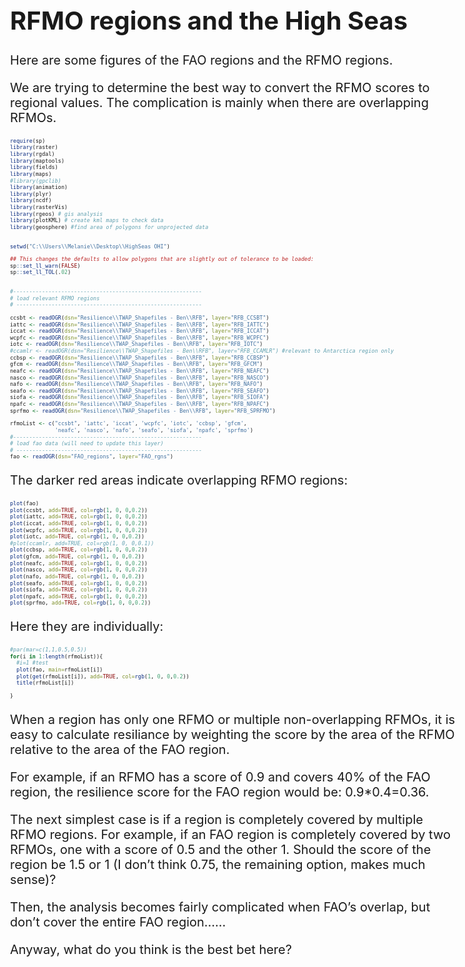 <style type="text/css">
body, td {
   font-size: 20px;
}
r.code{
  font-size: 10px;
}
pre {
  font-size: 10px
}
</style>

RFMO regions and the High Seas
========================================================
Here are some figures of the FAO regions and the RFMO regions. 

We are trying to determine the best way to convert the RFMO scores to regional values.  The complication is mainly when there are overlapping RFMOs.   


```r

require(sp)
library(raster)
library(rgdal)
library(maptools)
library(fields)
library(maps)
#library(gpclib)
library(animation)
library(plyr)
library(ncdf)
library(rasterVis)
library(rgeos) # gis analysis
library(plotKML) # create kml maps to check data
library(geosphere) #find area of polygons for unprojected data


setwd("C:\\Users\\Melanie\\Desktop\\HighSeas OHI")

## This changes the defaults to allow polygons that are slightly out of tolerance to be loaded:
sp::set_ll_warn(FALSE)
sp::set_ll_TOL(.02)


#-----------------------------------------------------------
# load relevant RFMO regions
# ----------------------------------------------------------

ccsbt <- readOGR(dsn="Resilience\\TWAP_Shapefiles - Ben\\RFB", layer="RFB_CCSBT")
iattc <- readOGR(dsn="Resilience\\TWAP_Shapefiles - Ben\\RFB", layer="RFB_IATTC")
iccat <- readOGR(dsn="Resilience\\TWAP_Shapefiles - Ben\\RFB", layer="RFB_ICCAT")
wcpfc <- readOGR(dsn="Resilience\\TWAP_Shapefiles - Ben\\RFB", layer="RFB_WCPFC")
iotc <- readOGR(dsn="Resilience\\TWAP_Shapefiles - Ben\\RFB", layer="RFB_IOTC")
#ccamlr <- readOGR(dsn="Resilience\\TWAP_Shapefiles - Ben\\RFB", layer="RFB_CCAMLR") #relevant to Antarctica region only
ccbsp <- readOGR(dsn="Resilience\\TWAP_Shapefiles - Ben\\RFB", layer="RFB_CCBSP")
gfcm <- readOGR(dsn="Resilience\\TWAP_Shapefiles - Ben\\RFB", layer="RFB_GFCM")
neafc <- readOGR(dsn="Resilience\\TWAP_Shapefiles - Ben\\RFB", layer="RFB_NEAFC")
nasco <- readOGR(dsn="Resilience\\TWAP_Shapefiles - Ben\\RFB", layer="RFB_NASCO")
nafo <- readOGR(dsn="Resilience\\TWAP_Shapefiles - Ben\\RFB", layer="RFB_NAFO")
seafo <- readOGR(dsn="Resilience\\TWAP_Shapefiles - Ben\\RFB", layer="RFB_SEAFO")
siofa <- readOGR(dsn="Resilience\\TWAP_Shapefiles - Ben\\RFB", layer="RFB_SIOFA")
npafc <- readOGR(dsn="Resilience\\TWAP_Shapefiles - Ben\\RFB", layer="RFB_NPAFC")
sprfmo <- readOGR(dsn="Resilience\\TWAP_Shapefiles - Ben\\RFB", layer="RFB_SPRFMO")

rfmoList <- c("ccsbt", 'iattc', 'iccat', 'wcpfc', 'iotc', 'ccbsp', 'gfcm',
              'neafc', 'nasco', 'nafo', 'seafo', 'siofa', 'npafc', 'sprfmo')
#-----------------------------------------------------------
# load fao data (will need to update this layer)
# ----------------------------------------------------------
fao <- readOGR(dsn="FAO_regions", layer="FAO_rgns")

```

The darker red areas indicate overlapping RFMO regions:

```r
plot(fao)
plot(ccsbt, add=TRUE, col=rgb(1, 0, 0,0.2))
plot(iattc, add=TRUE, col=rgb(1, 0, 0,0.2))
plot(iccat, add=TRUE, col=rgb(1, 0, 0,0.2))
plot(wcpfc, add=TRUE, col=rgb(1, 0, 0,0.2))
plot(iotc, add=TRUE, col=rgb(1, 0, 0,0.2))
#plot(ccamlr, add=TRUE, col=rgb(1, 0, 0,0.1))
plot(ccbsp, add=TRUE, col=rgb(1, 0, 0,0.2))
plot(gfcm, add=TRUE, col=rgb(1, 0, 0,0.2))
plot(neafc, add=TRUE, col=rgb(1, 0, 0,0.2))
plot(nasco, add=TRUE, col=rgb(1, 0, 0,0.2))
plot(nafo, add=TRUE, col=rgb(1, 0, 0,0.2))
plot(seafo, add=TRUE, col=rgb(1, 0, 0,0.2))
plot(siofa, add=TRUE, col=rgb(1, 0, 0,0.2))
plot(npafc, add=TRUE, col=rgb(1, 0, 0,0.2))
plot(sprfmo, add=TRUE, col=rgb(1, 0, 0,0.2))

```

Here they are individually:

```r
#par(mar=c(1,1,0.5,0.5))
for(i in 1:length(rfmoList)){
  #i=1 #test
  plot(fao, main=rfmoList[i])
  plot(get(rfmoList[i]), add=TRUE, col=rgb(1, 0, 0,0.2))
  title(rfmoList[i])
  
}

```

When a region has only one RFMO or multiple non-overlapping RFMOs, it is easy to calculate resiliance by weighting the score by the area of the RFMO relative to the area of the FAO region.  

For example, if an RFMO has a score of 0.9 and covers 40% of the FAO region, the resilience score for the FAO region would be: 0.9*0.4=0.36.

The next simplest case is if a region is completely covered by multiple RFMO regions.  For example, if an FAO region is completely covered by two RFMOs, one with a score of 0.5 and the other 1.  Should the score of the region be 1.5 or 1 (I don't think 0.75, the remaining option, makes much sense)?

Then, the analysis becomes fairly complicated when FAO's overlap, but don't cover the entire FAO region......

Anyway, what do you think is the best bet here?